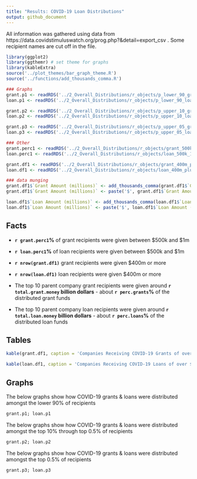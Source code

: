 ```yaml
---
title: "Results: COVID-19 Loan Distributions"
output: github_document
---
```


All information was gathered using data from https://data.covidstimuluswatch.org/prog.php?&detail=export_csv . Some recipient names are cut off in the file.

```r
library(ggplot2)
library(ggthemr) # set theme for graphs
library(kableExtra)
source('../plot_themes/bar_graph_theme.R')
source('../functions/add_thousands_comma.R')

### Graphs
grant.p1 <- readRDS('../2_Overall_Distributions/r_objects/p_lower_90_grant.rds') # histograms of lower 90%
loan.p1 <- readRDS('../2_Overall_Distributions/r_objects/p_lower_90_loan.rds')

grant.p2 <- readRDS('../2_Overall_Distributions/r_objects/p_upper_10_grant.rds') # histograms of upper 0.5%-10%
loan.p2 <- readRDS('../2_Overall_Distributions/r_objects/p_upper_10_loan.rds')

grant.p3 <- readRDS('../2_Overall_Distributions/r_objects/p_upper_05_grant.rds') # histograms of upper 0.5%
loan.p3 <- readRDS('../2_Overall_Distributions/r_objects/p_upper_05_loan.rds')

### Other
grant.perc1 <- readRDS('../2_Overall_Distributions/r_objects/grant_500k_1m_perc.rds') # percent recipients of between 500k & 1m 
loan.perc1 <- readRDS('../2_Overall_Distributions/r_objects/loan_500k_1m_perc.rds')

grant.df1 <- readRDS('../2_Overall_Distributions/r_objects/grant_400m_plus_comps.rds') # names of recipients of $400m or more
loan.df1 <- readRDS('../2_Overall_Distributions/r_objects/loan_400m_plus_comps.rds')
```

```r
### data munging
grant.df1$`Grant Amount (millions)` <- add_thousands_comma(grant.df1$`Grant Amount (millions)`)
grant.df1$`Grant Amount (millions)` <- paste('$', grant.df1$`Grant Amount (millions)`)

loan.df1$`Loan Amount (millions)` <- add_thousands_comma(loan.df1$`Loan Amount (millions)`)
loan.df1$`Loan Amount (millions)` <- paste('$', loan.df1$`Loan Amount (millions)`)
```

## Facts

* <B>`r grant.perc1`%</B> of grant recipients were given between \$500k and \$1m
* <B>`r loan.perc1`%</B> of loan recipients were given between \$500k and \$1m
* <B>`r nrow(grant.df1)`</B> grant recipients were given \$400m or more
* <B>`r nrow(loan.df1)`</B> loan recipients were given \$400m or more

* The top 10 parent company grant recipients were given around <B>`r total.grant.money` billion dollars</B> - about <B>`r perc.grants`%</B> of the distributed grant funds
* The top 10 parent company loan recipients were given around <B>`r total.loan.money` billion dollars</B> - about <B>`r perc.loans`%</B> of the distributed loan funds

## Tables

```r
kable(grant.df1, caption = 'Companies Receiving COVID-19 Grants of over $400m')
```

```r
kable(loan.df1, caption = 'Companies Receiving COVID-19 Loans of over $400m')
```

## Graphs

The below graphs show how COVID-19 grants & loans were distributed amongst the lower 90% of recipients

```r
grant.p1; loan.p1
```

The below graphs show how COVID-19 grants & loans were distributed amongst the top 10% through top 0.5% of recipients

```r
grant.p2; loan.p2
```

The below graphs show how COVID-19 grants & loans were distributed amongst the top 0.5% of recipients

```r
grant.p3; loan.p3
```
